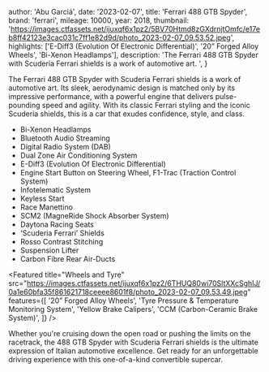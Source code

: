 
  author: 'Abu Garciá',
  date: '2023-02-07',
  title: 'Ferrari 488 GTB Spyder',
  brand: 'ferrari',
  mileage: 10000,
  year: 2018,
  thumbnail: 'https://images.ctfassets.net/ijuxqf6x1pz2/5BV70Htmd8zGXdrnjtOmfc/e17eb8ff42123e3cac031c7ff1e82d9d/photo_2023-02-07_09.53.52.jpeg',
  highlights: ['E-Diff3 (Evolution Of Electronic Differential)', '20” Forged Alloy Wheels', 'Bi-Xenon Headlamps'],
  description:
    'The Ferrari 488 GTB Spyder with Scuderia Ferrari shields is a work of automotive art. ',
}


The Ferrari 488 GTB Spyder with Scuderia Ferrari shields is a work of automotive art.
Its sleek, aerodynamic design is matched only by its impressive performance, with a powerful engine that delivers pulse-pounding speed and agility.
With its classic Ferrari styling and the iconic Scuderia shields, this is a car that exudes confidence, style, and class. 

- Bi-Xenon Headlamps
- Bluetooth Audio Streaming
- Digital Radio System (DAB)
- Dual Zone Air Conditioning System
- E-Diff3 (Evolution Of Electronic Differential)
- Engine Start Button on Steering Wheel, F1-Trac (Traction Control System)
- Infotelematic System
- Keyless Start
- Race Manettino
- SCM2 (MagneRide Shock Absorber System)
- Daytona Racing Seats
- ‘Scuderia Ferrari’ Shields
- Rosso Contrast Stitching
- Suspension Lifter
- Carbon Fibre Rear Air-Ducts

<Featured
  title="Wheels and Tyre"
  src="https://images.ctfassets.net/ijuxqf6x1pz2/6THUQ80wi70SltXXcSghIJ/0a1e60bfa35f861621718ceeee8601f8/photo_2023-02-07_09.53.49.jpeg"
  features={[
    '20” Forged Alloy Wheels',
    'Tyre Pressure & Temperature Monitoring System',
    'Yellow Brake Calipers',
    'CCM (Carbon-Ceramic Brake System)',
  ]}
/>

Whether you're cruising down the open road or pushing the limits on the racetrack, the 488 GTB Spyder with Scuderia Ferrari shields is the ultimate expression of Italian automotive excellence.
Get ready for an unforgettable driving experience with this one-of-a-kind convertible supercar.